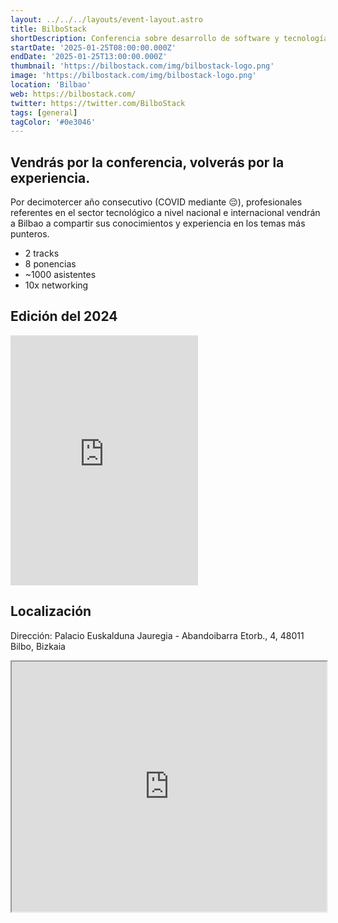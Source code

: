 ```yaml
---
layout: ../../../layouts/event-layout.astro
title: BilboStack
shortDescription: Conferencia sobre desarrollo de software y tecnología en general, en el centro del planeta, en Bilbao
startDate: '2025-01-25T08:00:00.000Z'
endDate: '2025-01-25T13:00:00.000Z'
thumbnail: 'https://bilbostack.com/img/bilbostack-logo.png'
image: 'https://bilbostack.com/img/bilbostack-logo.png'
location: 'Bilbao'
web: https://bilbostack.com/
twitter: https://twitter.com/BilboStack
tags: [general]
tagColor: '#0e3046'
---
```


## Vendrás por la conferencia, volverás por la experiencia.

Por decimotercer año consecutivo (COVID mediante 😔), profesionales referentes en el sector tecnológico a nivel nacional e internacional vendrán a Bilbao a compartir sus conocimientos y experiencia en los temas más punteros.

- 2 tracks
- 8 ponencias
- ~1000 asistentes
- 10x networking

## Edición del 2024

<iframe
  className="mt-4 w-full"
  height="400"
  src="https://www.youtube.com/embed/YvbhfPTLMoA"
  title=""
  frameborder="0"
  allow="accelerometer; autoplay; clipboard-write; encrypted-media; gyroscope; picture-in-picture"
  allowfullscreen
></iframe>

## Localización

Dirección: Palacio Euskalduna Jauregia - Abandoibarra Etorb., 4, 48011 Bilbo, Bizkaia

<iframe
  style="width: 100%; height: 400px;"
  height="400"
  allowfullscreen=""
  loading="lazy"
  referrerpolicy="no-referrer-when-downgrade"
  src="https://www.google.com/maps/embed?pb=!1m18!1m12!1m3!1d1452.6278405434248!2d-2.9455992430137643!3d43.267019045848556!2m3!1f0!2f0!3f0!3m2!1i1024!2i768!4f13.1!3m3!1m2!1s0xd4e502463ab4003%3A0xdd291c55d656c0a1!2sPalacio%20Euskalduna%20Bilbao!5e0!3m2!1ses!2ses!4v1727424505961!5m2!1ses!2ses"
  aria-label="Palacio Euskalduna Jauregia - Abandoibarra Etorb., 4, 48011 Bilbo, Bizkaia"
></iframe>
